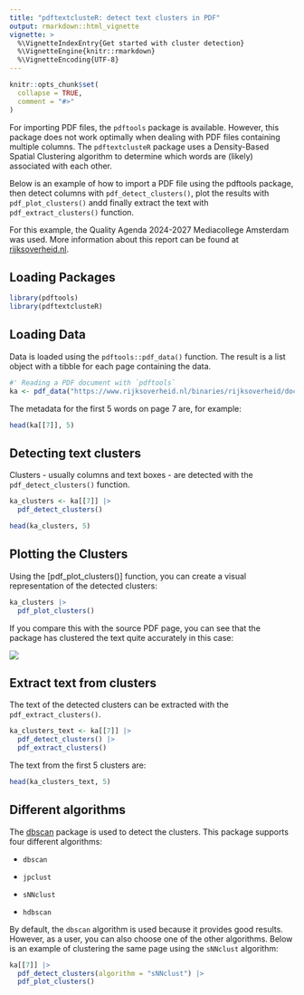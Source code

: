 ```yaml
---
title: "pdftextclusteR: detect text clusters in PDF"
output: rmarkdown::html_vignette
vignette: >
  %\VignetteIndexEntry{Get started with cluster detection}
  %\VignetteEngine{knitr::rmarkdown}
  %\VignetteEncoding{UTF-8}
---
```


```r
knitr::opts_chunk$set(
  collapse = TRUE,
  comment = "#>"
)
```

For importing PDF files, the `pdftools` package is available. However, this
package does not work optimally when dealing with PDF files containing multiple
columns. The `pdftextclusteR` package uses a Density-Based Spatial Clustering
algorithm to determine which words are (likely) associated with each other.

Below is an example of how to import a PDF file using the pdftools package, then detect columns with `pdf_detect_clusters()`, plot the results with `pdf_plot_clusters()` andd finally extract the text with `pdf_extract_clusters()` function.

For this example, the Quality Agenda 2024-2027 Mediacollege Amsterdam was used. More information about this report can be found at [rijksoverheid.nl](https://www.rijksoverheid.nl/documenten/rapporten/2024/06/10/kwaliteitsagenda-2024-2027-mediacollege-amsterdam).

## Loading Packages

```r
library(pdftools)
library(pdftextclusteR)
```

## Loading Data

Data is loaded using the `pdftools::pdf_data()` function. The result is a list object with a tibble for each page containing the data.

```r
#' Reading a PDF document with `pdftools`
ka <- pdf_data("https://www.rijksoverheid.nl/binaries/rijksoverheid/documenten/rapporten/2024/06/10/kwaliteitsagenda-2024-2027-mediacollege-amsterdam/Kwaliteitsagenda+2024-2027+Mediacollege+Amsterdam.pdf")

```

The metadata for the first 5 words on page 7 are, for example:

```r
head(ka[[7]], 5)
```

## Detecting text clusters

Clusters - usually columns and text boxes - are detected with the `pdf_detect_clusters()` function.


```r
ka_clusters <- ka[[7]] |> 
  pdf_detect_clusters()

head(ka_clusters, 5)
```


## Plotting the Clusters

Using the [pdf_plot_clusters()] function, you can create a visual representation of the detected clusters:

```r
ka_clusters |> 
  pdf_plot_clusters()
```

If you compare this with the source PDF page, you can see that the package has clustered the text quite accurately in this case:

![](images/example_pdf.png)

## Extract text from clusters

The text of the detected clusters can be extracted with the `pdf_extract_clusters()`. 

```r
ka_clusters_text <- ka[[7]] |> 
  pdf_detect_clusters() |> 
  pdf_extract_clusters()
```

The text from the first 5 clusters are:

```r
head(ka_clusters_text, 5)
```



## Different algorithms

The [dbscan](https://github.com/mhahsler/dbscan) package is used to detect the clusters. This package supports four different algorithms:

-   `dbscan`

-   `jpclust`

-   `sNNclust`

-   `hdbscan`

By default, the `dbscan` algorithm is used because it provides good results. However, as a user, you can also choose one of the other algorithms. Below is an example of clustering the same page using the `sNNclust` algorithm:

```r
ka[[7]] |> 
  pdf_detect_clusters(algorithm = "sNNclust") |> 
  pdf_plot_clusters()
```
